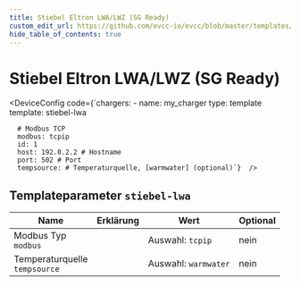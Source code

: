 ```yaml
---
title: Stiebel Eltron LWA/LWZ (SG Ready)
custom_edit_url: https://github.com/evcc-io/evcc/blob/master/templates/definition/charger/stiebel-lwa.yaml
hide_table_of_contents: true
---
```



# Stiebel Eltron LWA/LWZ (SG Ready)

<div className="device-detail-container">
  <div className="device-detail-content">
    <DeviceFeatures features="" />

<DeviceConfig code={`chargers:
    - name: my_charger
      type: template
      template: stiebel-lwa
      
      # Modbus TCP
      modbus: tcpip
      id: 1
      host: 192.0.2.2 # Hostname
      port: 502 # Port
      tempsource: # Temperaturquelle, [warmwater] (optional)`}  />
  </div>
  <div className="device-detail-icon">
    <evcc-icon
      type="charger"
      name="stiebel-eltron-lwa-lwz-sg-ready"
      size="400px"
      alt="Stiebel Eltron LWA/LWZ (SG Ready)"
      className="device-detail-icon-img"
    ></evcc-icon>
  </div>
</div>

## Templateparameter `stiebel-lwa`

| Name | Erklärung | Wert | Optional |
|-----------|-----------|------|----------|
| Modbus Typ<br/>`modbus` |  | Auswahl: `tcpip` | nein |
| Temperaturquelle<br/>`tempsource` |  | Auswahl: `warmwater` | nein |

